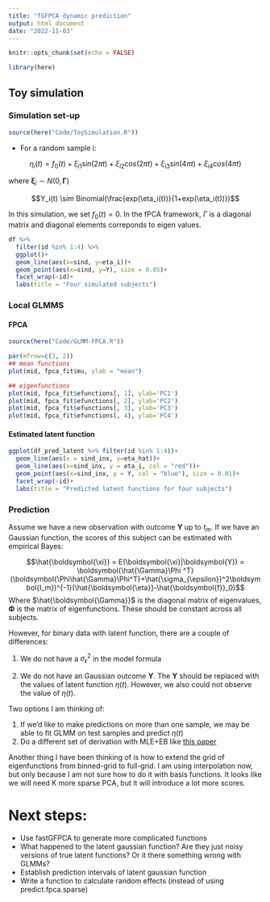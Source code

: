 ```yaml
---
title: "fGFPCA dynamic prediction"
output: html_document
date: "2022-11-03"
---
```


```r
knitr::opts_chunk$set(echo = FALSE)

library(here)
```

## Toy simulation

### Simulation set-up

```r
source(here("Code/ToySimulation.R"))
```

- For a random sample i: 

$$\eta_i(t) =f_0(t)+ \xi_{i1}sin(2\pi t)+\xi_{i2}cos(2\pi t)+\xi_{i3}sin(4\pi t)+\xi_{i4}cos(4\pi t)$$

where $\boldsymbol{\xi}_{i} \sim N(0, \boldsymbol{\Gamma})$

$$Y_i(t) \sim Binomial(\frac{exp(\eta_i(t))}{1+exp(\eta_i(t))})$$

In this simulation, we set $f_0(t) = 0$. In the fPCA framework, $\Gamma$ is a diagonal matrix and diagonal elements correponds to eigen values. 

```r
df %>% 
  filter(id %in% 1:4) %>% 
  ggplot()+
  geom_line(aes(x=sind, y=eta_i))+
  geom_point(aes(x=sind, y=Y), size = 0.05)+
  facet_wrap(~id)+
  labs(title = "Four simulated subjects")
```

### Local GLMMS

#### FPCA

```r
source(here("Code/GLMM-FPCA.R"))
```

```r
par(mfrow=c(3, 2))
## mean functions
plot(mid, fpca_fit$mu, ylab = "mean")

## eigenfunctions
plot(mid, fpca_fit$efunctions[, 1], ylab='PC1')
plot(mid, fpca_fit$efunctions[, 2], ylab='PC2')
plot(mid, fpca_fit$efunctions[, 3], ylab='PC3')
plot(mid, fpca_fit$efunctions[, 4], ylab='PC4')
```
#### Estimated latent function

```r
ggplot(df_pred_latent %>% filter(id %in% 1:4))+
  geom_line(aes(x = sind_inx, y=eta_hat))+
  geom_line(aes(x=sind_inx, y = eta_i, col = "red"))+
  geom_point(aes(x=sind_inx, y = Y, col = "blue"), size = 0.01)+
  facet_wrap(~id)+
  labs(title = "Predicted latent functions for four subjects")
```

### Prediction

Assume we have a new observation with outcome $\boldsymbol{Y}$ up to $t_m$. If we have an Gaussian function, the scores of this subject can be estimated with empirical Bayes:

$$\hat{\boldsymbol{\xi}} = E(\boldsymbol{\xi}|\boldsymbol{Y}) =  \boldsymbol{\hat{\Gamma}\Phi ^T}(\boldsymbol{\Phi\hat{\Gamma}\Phi^T}+\hat{\sigma_{\epsilon}}^2\boldsymbol{I_m})^{-1}(\hat{\boldsymbol{\eta}}-\hat{\boldsymbol{f}}_0)$$
Where $\hat{\boldsymbol{\Gamma}}$ is the diagonal matrix of eigenvalues, $\boldsymbol{\Phi}$ is the matrix of eigenfunctions. These should be constant across all subjects.

However, for binary data with latent function, there are a couple of differences:

1. We do not have a $\sigma_{\epsilon}^2$ in the model formula

2. We do not have an Gaussian outcome $\boldsymbol{Y}$. The $\boldsymbol{Y}$ should be replaced with the values of latent function $\eta(t)$. However, we also could not observe the value of $\eta(t)$.

Two options I am thinking of:

1. If we'd like to make predictions on more than one sample, we may be able to fit GLMM on test samples and predict $\eta(t)$
2. Do a different set of derivation with MLE+EB like [this paper](https://www.jstor.org/stable/pdf/2533715.pdf?refreqid=excelsior%3A135dd765c41e4b46eb39bb6ef7a71053&ab_segments=&origin=&acceptTC=1)

Another thing I have been thinking of is how to extend the grid of eigenfunctions from binned-grid to full-grid. I am using interpolation now, but only because I am not sure how to do it with basis functions. It looks like we will need K more sparse PCA, but it will introduce a lot more scores.















# Next steps:

- Use fastGFPCA to generate more complicated functions
- What happened to the latent gaussian function? Are they just noisy versions of true latent functions? Or it there something wrong with GLMMs? 
- Establish prediction intervals of latent gaussian function
- Write a function to calculate random effects (instead of using predict.fpca.sparse)